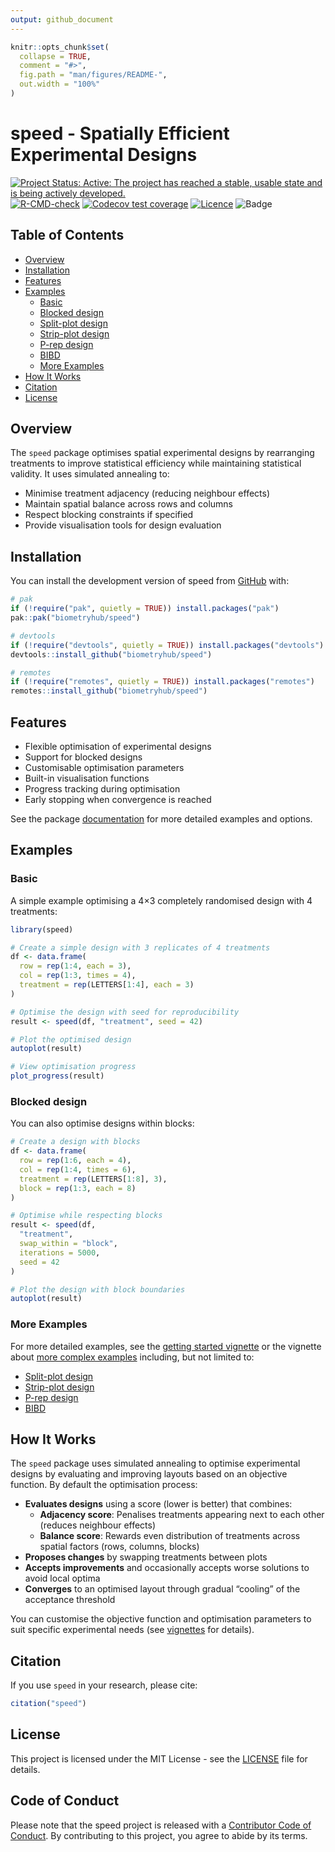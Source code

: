 ```yaml
---
output: github_document
---
```


<!-- README.md is generated from README.Rmd. Please edit that file -->

```r
knitr::opts_chunk$set(
  collapse = TRUE,
  comment = "#>",
  fig.path = "man/figures/README-",
  out.width = "100%"
)
```

# speed - Spatially Efficient Experimental Designs

<!-- badges: start -->
[![Project Status: Active:  The project has reached a stable, usable state and is being actively developed.](https://www.repostatus.org/badges/latest/active.svg)](https://www.repostatus.org/#active)
[![R-CMD-check](https://github.com/biometryhub/speed/actions/workflows/R-CMD-check.yaml/badge.svg)](https://github.com/biometryhub/speed/actions/workflows/R-CMD-check.yaml)
[![Codecov test coverage](https://codecov.io/gh/biometryhub/speed/graph/badge.svg)](https://app.codecov.io/gh/biometryhub/speed)
[![Licence](https://img.shields.io/github/license/mashape/apistatus.svg)](https://choosealicense.com/licenses/mit/)
![Badge](https://hitscounter.dev/api/hit?url=https%3A%2F%2Fbiometryhub.github.io%2Fspeed&label=Hits&icon=arrow-down-circle&color=%23198754)
<!-- badges: end -->

## Table of Contents

* [Overview](#overview)
* [Installation](#installation)
* [Features](#features)
* [Examples](#examples)
  * [Basic](#basic)
  * [Blocked design](#blocked-design)
  * [Split-plot design][split-plot]
  * [Strip-plot design][strip-plot]
  * [P-rep design][p-rep]
  * [BIBD][bibd]
  * [More Examples](#more-examples)
* [How It Works](#how-it-works)
* [Citation](#citation)
* [License](#license)

## Overview

The `speed` package optimises spatial experimental designs by rearranging treatments to improve statistical efficiency while maintaining statistical validity. It uses simulated annealing to:

- Minimise treatment adjacency (reducing neighbour effects)
- Maintain spatial balance across rows and columns
- Respect blocking constraints if specified
- Provide visualisation tools for design evaluation

## Installation

You can install the development version of speed from [GitHub](https://github.com/biometryhub/speed) with:

```r
# pak
if (!require("pak", quietly = TRUE)) install.packages("pak")
pak::pak("biometryhub/speed")

# devtools
if (!require("devtools", quietly = TRUE)) install.packages("devtools")
devtools::install_github("biometryhub/speed")

# remotes
if (!require("remotes", quietly = TRUE)) install.packages("remotes")
remotes::install_github("biometryhub/speed")
```

## Features

- Flexible optimisation of experimental designs
- Support for blocked designs
- Customisable optimisation parameters
- Built-in visualisation functions
- Progress tracking during optimisation
- Early stopping when convergence is reached

See the package [documentation](https://biometryhub.github.io/speed/reference/index.html) for more detailed examples and options.

## Examples

### Basic

A simple example optimising a 4×3 completely randomised design with 4 treatments:

```r
library(speed)

# Create a simple design with 3 replicates of 4 treatments
df <- data.frame(
  row = rep(1:4, each = 3),
  col = rep(1:3, times = 4),
  treatment = rep(LETTERS[1:4], each = 3)
)

# Optimise the design with seed for reproducibility
result <- speed(df, "treatment", seed = 42)

# Plot the optimised design
autoplot(result)

# View optimisation progress
plot_progress(result)
```

### Blocked design

You can also optimise designs within blocks:

```r
# Create a design with blocks
df <- data.frame(
  row = rep(1:6, each = 4),
  col = rep(1:4, times = 6),
  treatment = rep(LETTERS[1:8], 3),
  block = rep(1:3, each = 8)
)

# Optimise while respecting blocks
result <- speed(df,
  "treatment",
  swap_within = "block",
  iterations = 5000,
  seed = 42
)

# Plot the design with block boundaries
autoplot(result)
```

### More Examples

For more detailed examples, see the [getting started vignette][getting-started] or the vignette about
[more complex examples][complex-examples] including, but not limited to:

* [Split-plot design][split-plot]
* [Strip-plot design][strip-plot]
* [P-rep design][p-rep]
* [BIBD][bibd]

## How It Works

The `speed` package uses simulated annealing to optimise experimental designs by evaluating and improving layouts based on an objective function. By default the optimisation process:

- **Evaluates designs** using a score (lower is better) that combines:
  - **Adjacency score**: Penalises treatments appearing next to each other (reduces neighbour effects)
  - **Balance score**: Rewards even distribution of treatments across spatial factors (rows, columns, blocks)
- **Proposes changes** by swapping treatments between plots
- **Accepts improvements** and occasionally accepts worse solutions to avoid local optima
- **Converges** to an optimised layout through gradual "cooling" of the acceptance threshold

You can customise the objective function and optimisation parameters to suit specific experimental needs (see [vignettes](https://biometryhub.github.io/speed/articles/custom_objective_functions.html) for details).


## Citation

If you use `speed` in your research, please cite:

```r
citation("speed")
```

## License

This project is licensed under the MIT License - see the [LICENSE](LICENSE.md) file for details.

<!-- external -->

[getting-started]: https://biometryhub.github.io/speed/articles/speed.html
[complex-examples]: https://biometryhub.github.io/speed/articles/complex_designs.html
[split-plot]: https://biometryhub.github.io/speed/articles/speed.html#split-plot-design
[strip-plot]: https://biometryhub.github.io/speed/articles/complex_designs.html#strip-plot-designs
[p-rep]: https://biometryhub.github.io/speed/articles/complex_designs.html#p-rep-partially-replicated-designs
[bibd]: https://biometryhub.github.io/speed/articles/complex_designs.html#balanced-incomplete-block-design-bibd

## Code of Conduct

Please note that the speed project is released with a [Contributor Code of Conduct](https://biometryhub.github.io/speed/CODE_OF_CONDUCT.html). By contributing to this project, you agree to abide by its terms.
